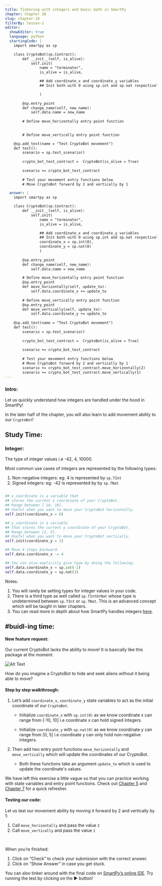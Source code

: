 ```yaml
---
title: Tinkering with integers and basic math in SmartPy
chapter: Chapter 10
slug: chapter-10
filterBy: lesson-1
editor:
  showEditor: true
  language: python
  startingCode: |
    import smartpy as sp

    class CryptoBot(sp.Contract):
        def __init__(self, is_alive):
            self.init(
                name = "terminator",
                is_alive = is_alive,

                ## Add coordinate_x and coordinate_y variables
                ## Init both with 0 using sp.int and sp.nat respectively 

                )
            
        @sp.entry_point
        def change_name(self, new_name):
            self.data.name = new_name
 
        # Define move_horizontally entry point function
        
        
        # Define move_vertically entry point function

    @sp.add_test(name = "Test CryptoBot movement")
    def test():
        scenario = sp.test_scenario()
        
        crypto_bot_test_contract =  CryptoBot(is_alive = True)
        
        scenario += crypto_bot_test_contract
                
        # Test your movement entry functions below
        # Move CryptoBot forward by 2 and vertically by 1

  answer: |  
    import smartpy as sp

    class CryptoBot(sp.Contract):
        def __init__(self, is_alive):
            self.init(
                name = "terminator",
                is_alive = is_alive,

                ## Add coordinate_x and coordinate_y variables
                ## Init both with 0 using sp.int and sp.nat respectively 
                coordinate_x = sp.int(0), 
                coordinate_y = sp.nat(0)
                )
        
        @sp.entry_point
        def change_name(self, new_name):
            self.data.name = new_name

        # Define move_horizontally entry point function
        @sp.entry_point
        def move_horizontally(self, update_to):
            self.data.coordinate_x += update_to
        
        # Define move_vertically entry point function
        @sp.entry_point
        def move_vertically(self, update_to):
            self.data.coordinate_y += update_to
 
    @sp.add_test(name = "Test CryptoBot movement")
    def test():
        scenario = sp.test_scenario()
       
        crypto_bot_test_contract =  CryptoBot(is_alive = True)
       
        scenario += crypto_bot_test_contract
        
        # Test your movement entry functions below
        # Move CryptoBot forward by 2 and vertically by 1
        scenario += crypto_bot_test_contract.move_horizontally(2)
        scenario += crypto_bot_test_contract.move_vertically(1)
---
```




### Intro: 
Let us quickly understand how integers are handled under the hood in SmartPy! 

In the later half of the chapter, you will also learn to add movement ability to our `CryptoBot`!
 

## Study Time: 

### Integer:
The type of integer values i.e <span class="string-highlight">-42</span>, <span class="string-highlight">4</span>, <span class="string-highlight">10000</span>. 

Most common use cases of integers are represented by the following types: 

1. Non-negative integers: eg: <span class="string-highlight">4</span> is represented by `sp.TInt`
2. Signed integers: eg: <span class="string-highlight">-42</span> is represented by by `sp.TNat`

```python

## x_coordinate is a variable that 
## stores the current x coordinate of your CryptoBot. 
## Range between [-10, 10]. 
## Useful when you want to move your CryptoBot horizontally. 
self.init(coordinate_x = 0)

## y_coordinate is a variable 
## that stores the current y coordinate of your CryptoBot. 
## Range between [1, 5].  
## Useful when you want to move your CryptoBot vertically.
self.init(coordinate_y = 1)

## Move 4 steps backward. 
self.data.coordinate_x -= 4  

## You can also explicitly give type by doing the following:
self.data.coordinate_x = sp.int(-2)
self.data.coordinate_y = sp.nat(3)
```

Notes: 

1. You will rarely be setting types for integer values in your code. 
2. There is a third type as well called `sp.TIntOrNat` whose type is undetermined between `sp.TInt` or `sp.TNat`. This is an advanced concept which will be taught in later chapters. 
3. You can read more in depth about how SmartPy handles integers [here](https://smartpy.io/demo/reference.html#_integers). 

 

## #buidl-ing time:

#### New feature request: 

Our current CryptoBot lacks the ability to move! It is basically like this package at the moment:

![Alt Text](https://media.giphy.com/media/TeinpBGRY5UOc/giphy.gif)


How do you imagine a CryptoBot to hide and seek aliens without it being able to move? 

#### Step by step walkthrough: 

1. Let’s add `coordinate_x`, `coordinate_y` state variables to act as the initial coordinate of our `CryptoBot`.

    * Initialize `coordinate_x` with `sp.int(0)` as we know coordinate x can range from <span class="string-highlight">[-10, 10]</span> i.e coordinate x can hold signed integers. 

    * Initialize `coordinate_y` with `sp.nat(0)` as we know coordinate y can range from <span class="string-highlight">[0, 5]</span> i.e coordinate y can only hold non-negative integers. 

2. Then add two entry point functions `move_horizontally` and `move_vertically` which will update the coordinates of our CryptoBot. 
    * Both these functions take an argument `update_to`  which is used to update the coordinate's values. 

We have left this exercise a little vague so that you can practice working with state variables and entry point functions. Check out [Chapter 5](/lesson/chapter-05) and [Chapter 7](/lesson/chapter-07) for a quick refresher.  


#### Testing our code: 

Let us test our movement ability by moving it forward by 2 and vertically by 1: 

1. Call `move_horizontally` and pass the value `2` 
2. Call `move_vertically` and pass the value `1`


<br />

When you’re finished:

1. Click on “Check” to check your submission with the correct answer.
2. Click on “Show Answer” in case you get stuck.


You can also tinker around with the final code on [SmartPy’s online IDE](https://smartpy.io/demo/index.html?code=eJylU01v4yAQvftXjJKLrUZR22OlSO12Lz301jsiMG6QbLAAJ8v@@h1Y_EE_VluVgwX4zZs3jxnVD8Z6cD23fgjAHbihqkTHnYNHGwZvfhhfu2H_aLS3XPjmrgJaEltgTGnlGasddu0OlGO8U2fMiLjij30E1fNVXJr3CAfYeLS90twbu9kVgImKQNN2VxWI7RYepARhjJWRAtkv4Lq4CHDmVvFjh@5t6BNJgqPxJ7go@lzD6JR@pdJJrE88tCUSsOgGFJ7ydwEKlnXmQ46sr5vdp6hwyKSEKjDLKW3uCYXkdWCDIc7ZbXHi@hVZ9C4brvGSjm8Nl9zzffZ4wvx1bws_sVUaoTdnZCdj1W96Vt5RcSklpJTQjppqNvqfet5RZFXjIGO53nwoq3iwq8OCrmYDSpFntF6Jb0hcCL4qMJQCq5iGS8k8Ol9PPfxCh2VSUsqetGyaKipI0JzHCdTUkAZSI8Q_bLqqm6V8kbgYdWdKxEQePApbTeRqQl7siKv4OQ2J_4yr6L9seiokmNHONWTDJ6sdHLEzlwx_JtCq7tbYC7cSjgFu0wCt3o3ubv5b2v59X902X4xePflNU_0Bk@iN0g--). Try running the test by clicking on the ▶️ button!
